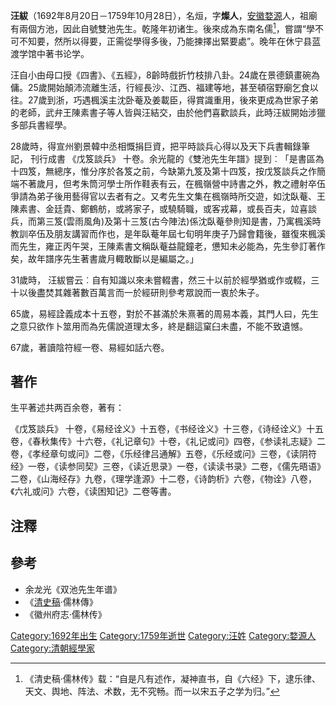 '''汪紱'''（1692年8月20日－1759年10月28日），名烜，字'''燦人'''，[[安徽|安徽]][[婺源|婺源]]人，祖廟有兩個方池，因此自號雙池先生。乾隆年初诸生。後來成為东南名儒<ref>《清史稿·儒林传》载：“自是凡有述作，凝神直书，自《六经》下，逮乐律、天文、舆地、阵法、术数，无不究畅。而一以宋五子之学为归。”</ref>，嘗謂“學不可不知要，然所以得要，正需從學得多後，乃能揀擇出緊要處”。晚年在休宁县蓝渡学馆中著书论学。

汪自小由母口授《四書》、《五經》，8齡時戲折竹枝排八卦。24歲在景德鎮畫碗為傭。25歲開始顛沛流離生活，行經長沙、江西、福建等地，甚至頓宿野廟乞食以往。27歲到浙，巧遇楓溪主沈卧菴及姜載臣，得賞識重用，後來更成為世家子弟的老師，武弁王陳素書子等人皆與汪結交，由於他們喜歡談兵，此時汪紱開始涉獵多部兵書經學。

28歲時，得宣州劉景韓中丞相慨捐巨資，把平時談兵心得以及天下兵書輯錄筆記， 刊行成書 《戊笈談兵》 十卷。余光龍的《雙池先生年譜》提到︰「是書區為十四笈，無總序，惟分序於各笈之前，今缺第九笈及第十四笈，按戊笈談兵之作簡端不著歲月，但考朱筒河學士所作鞋表有云，在楓嶺營中詩書之外，教之禮射卒伍爭請為弟子後用藝得官以去者有之。又考先生文集在楓嶺時所交遊，如沈臥菴、王陳素書、金廷貴、鄭鶴舫，或將家子，或驍騎職，或客戎幕，或長百夫，竝喜談兵，而第三笈(雲雨風角)及第十三笈(古今陣法)係沈臥菴參則知是書，乃寓楓溪時教訓卒伍及朋友講習而作也，是年臥菴年屆七旬明年庚子乃歸會籍後，雖復來楓溪而先生，雍正丙午哭，王陳素書文稱臥菴益龍鐘老，憊知未必能為，先生參訂著作矣，故年譜序先生著書歲月輙敢斷以是編屬之。」

31歲時， 汪紱嘗云︰自有知識以來未嘗輟書，然三十以前於經學猶或作或輟，三十以後盡焚其雜著數百萬言而一於經研則參考眾說而一衷於朱子。

65歲，易經詮義成本十五卷，對於不甚滿於朱熹著的周易本義，其門人曰，先生之意只欲作卜筮用而為先儒說道理太多，終是翻這窠臼未盡，不能不致遺憾。

67歲，著讀陰符經一卷、易經如話六卷。

== 著作 ==
生平著述共两百余卷，著有：

《戊笈談兵》 十卷，《易经诠义》十五卷，《书经诠义》十三卷，《诗经诠义》十五卷，《春秋集传》十六卷，《礼记章句》十卷，《礼记或问》四卷，《参读礼志疑》二卷，《孝经章句或问》二卷，《乐经律吕通解》五卷，《乐经或问》三卷，《读阴符经》一卷，《读参同契》三卷，《读近思录》一卷，《读读书录》二卷，《儒先晤语》二卷，《山海经存》九卷，《理学逢源》十二卷，《诗韵析》六卷，《物诠》八卷，《六礼或问》六卷，《读困知记》二卷等書。

== 注釋 ==
{{reflist}}

== 參考 ==
*余龙光《双池先生年谱》
*《[[清史稿|清史稿]]·儒林傳》
*《徽州府志·儒林传》
[[Category:1692年出生|Category:1692年出生]]
[[Category:1759年逝世|Category:1759年逝世]]
[[Category:汪姓|Category:汪姓]]
[[Category:婺源人|Category:婺源人]]
[[Category:清朝經學家|Category:清朝經學家]]